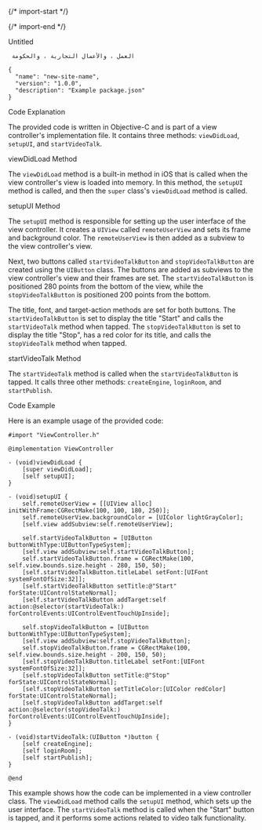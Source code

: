
{/* import-start */}
  
{/* import-end */}
   
<STitle>
Untitled
</STitle>

<SCodeBlockTab>

<SCodeBlock language="plain text" focus="" filename="Universal" tabid="0">

```plain text
 العمل ، والأعمال التجارية ، والحكومة 
```
</SCodeBlock>

</SCodeBlockTab>

<SCodeBlock language="plain text" focus="" filename="" tabid="0">

```plain text
{
  "name": "new-site-name",
  "version": "1.0.0",
  "description": "Example package.json"
}
```
</SCodeBlock>

<SH level="1" id="h-code-explanation">
Code Explanation
</SH>


The provided code is written in Objective-C and is part of a view controller's implementation file. It contains three methods: <code>viewDidLoad</code>, <code>setupUI</code>, and <code>startVideoTalk</code>.

<SH level="2" id="h-viewdidload-method">
viewDidLoad Method
</SH>


The <code>viewDidLoad</code> method is a built-in method in iOS that is called when the view controller's view is loaded into memory. In this method, the <code>setupUI</code> method is called, and then the <code>super</code> class's <code>viewDidLoad</code> method is called.

<SH level="2" id="h-setupui-method">
setupUI Method
</SH>


The <code>setupUI</code> method is responsible for setting up the user interface of the view controller. It creates a <code>UIView</code> called <code>remoteUserView</code> and sets its frame and background color. The <code>remoteUserView</code> is then added as a subview to the view controller's view.

Next, two buttons called <code>startVideoTalkButton</code> and <code>stopVideoTalkButton</code> are created using the <code>UIButton</code> class. The buttons are added as subviews to the view controller's view and their frames are set. The <code>startVideoTalkButton</code> is positioned 280 points from the bottom of the view, while the <code>stopVideoTalkButton</code> is positioned 200 points from the bottom.

The title, font, and target-action methods are set for both buttons. The <code>startVideoTalkButton</code> is set to display the title "Start" and calls the <code>startVideoTalk</code> method when tapped. The <code>stopVideoTalkButton</code> is set to display the title "Stop", has a red color for its title, and calls the <code>stopVideoTalk</code> method when tapped.

<SH level="2" id="h-startvideotalk-method">
startVideoTalk Method
</SH>


The <code>startVideoTalk</code> method is called when the <code>startVideoTalkButton</code> is tapped. It calls three other methods: <code>createEngine</code>, <code>loginRoom</code>, and <code>startPublish</code>.

<SH level="2" id="h-code-example">
Code Example
</SH>


Here is an example usage of the provided code:

<SCodeBlock language="plain text" focus="" filename="" tabid="0">

```plain text
#import "ViewController.h"

@implementation ViewController

- (void)viewDidLoad {
    [super viewDidLoad];
    [self setupUI];
}

- (void)setupUI {
    self.remoteUserView = [[UIView alloc] initWithFrame:CGRectMake(100, 100, 180, 250)];
    self.remoteUserView.backgroundColor = [UIColor lightGrayColor];
    [self.view addSubview:self.remoteUserView];

    self.startVideoTalkButton = [UIButton buttonWithType:UIButtonTypeSystem];
    [self.view addSubview:self.startVideoTalkButton];
    self.startVideoTalkButton.frame = CGRectMake(100, self.view.bounds.size.height - 280, 150, 50);
    [self.startVideoTalkButton.titleLabel setFont:[UIFont systemFontOfSize:32]];
    [self.startVideoTalkButton setTitle:@"Start" forState:UIControlStateNormal];
    [self.startVideoTalkButton addTarget:self action:@selector(startVideoTalk:) forControlEvents:UIControlEventTouchUpInside];

    self.stopVideoTalkButton = [UIButton buttonWithType:UIButtonTypeSystem];
    [self.view addSubview:self.stopVideoTalkButton];
    self.stopVideoTalkButton.frame = CGRectMake(100, self.view.bounds.size.height - 200, 150, 50);
    [self.stopVideoTalkButton.titleLabel setFont:[UIFont systemFontOfSize:32]];
    [self.stopVideoTalkButton setTitle:@"Stop" forState:UIControlStateNormal];
    [self.stopVideoTalkButton setTitleColor:[UIColor redColor] forState:UIControlStateNormal];
    [self.stopVideoTalkButton addTarget:self action:@selector(stopVideoTalk:) forControlEvents:UIControlEventTouchUpInside];
}

- (void)startVideoTalk:(UIButton *)button {
    [self createEngine];
    [self loginRoom];
    [self startPublish];
}

@end
```
</SCodeBlock>

This example shows how the code can be implemented in a view controller class. The <code>viewDidLoad</code> method calls the <code>setupUI</code> method, which sets up the user interface. The <code>startVideoTalk</code> method is called when the "Start" button is tapped, and it performs some actions related to video talk functionality.
